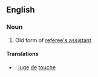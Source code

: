 ==English==
===Noun===
# {{football}} Old form of [[referee's assistant]]
====Translations====
*{{fr}}: [[juge]] [[de]] [[touche]]